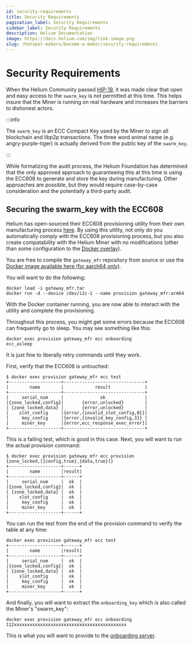 ```yaml
---
id: security-requirements
title: Security Requirements
pagination_label: Security Requirements
sidebar_label: Security Requirements
description: Helium Documentation
image: https://docs.helium.com/img/link-image.png
slug: /hotspot-makers/become-a-maker/security-requirements
---
```


# Security Requirements


<LegacyContentBanner />

When the Helium Community passed
[HIP-19](https://github.com/helium/HIP/blob/master/0019-third-party-manufacturers.md), it was made
clear that open and easy access to the `swarm_key` is not permitted at this time. This helps insure
that the Miner is running on real hardware and increases the barriers to dishonest actors.

:::info

The `swarm_key` is an ECC Compact Key used by the Miner to sign all blockchain and libp2p
transactions. The three word animal name (e.g. angry-purple-tiger) is actually derived from the
public key of the `swarm_key`.

:::

While formalizing the audit process, the Helium Foundation has determined that the only approved
approach to guaranteeing this at this time is using the ECC608 to generate and store the key during
manufacturing. Other approaches are possible, but they would require case-by-case consideration and
the potentially a third-party audit.

## Securing the swarm_key with the ECC608

Helium has open-sourced their ECC608 provisioning utility from their own manufacturing process
[here](https://github.com/helium/gateway_mfr). By using this utility, not only do you automatically
comply with the ECC608 provisioning process, but you also create compatability with the Helium Miner
with no modifications (other than some configuration to the
[Docker overlay](/hotspot-makers/become-a-maker/docker-integration#enable-ecc608-and-d-bus)).

You are free to compile the `gateway_mfr` repository from source or use the
[Docker image available here (for aarch64 only)](https://helium-media.s3-us-west-2.amazonaws.com/gateway_mfr-aarch64.tar).

You will want to do the following:

```
docker load -i gateway_mfr.tar
docker run -d --device /dev/i2c-1 --name provision gateway_mfr:arm64
```

With the Docker container running, you are now able to interact with the utility and complete the
provisioning.

Throughout this process, you might get some errors because the ECC608 can frequently go to sleep.
You may see something like this:

```
docker exec provision gateway_mfr ecc onboarding
ecc_asleep
```

It is just fine to liberally retry commands until they work.

First, verify that the ECC608 is untouched:

```
$ docker exec provision gateway_mfr ecc test
+--------------------+-------------------------------+
|        name        |            result             |
+--------------------+-------------------------------+
|     serial_num     |              ok               |
|{zone_locked,config}|       {error,unlocked}        |
| {zone_locked,data} |       {error,unlocked}        |
|    slot_config     |{error,{invalid_slot_config,0}}|
|     key_config     |{error,{invalid_key_config,3}} |
|     miner_key      |{error,ecc_response_exec_error}|
+--------------------+-------------------------------+
```

This is a failing test, which is good in this case. Next, you will want to run the actual provision
command:

```
$ docker exec provision gateway_mfr ecc provision
{zone_locked,[{config,true},{data,true}]}
+--------------------+------+
|        name        |result|
+--------------------+------+
|     serial_num     |  ok  |
|{zone_locked,config}|  ok  |
| {zone_locked,data} |  ok  |
|    slot_config     |  ok  |
|     key_config     |  ok  |
|     miner_key      |  ok  |
+--------------------+------+
```

You can run the test from the end of the provision command to verify the table at any time:

```
docker exec provision gateway_mfr ecc test
+--------------------+------+
|        name        |result|
+--------------------+------+
|     serial_num     |  ok  |
|{zone_locked,config}|  ok  |
| {zone_locked,data} |  ok  |
|    slot_config     |  ok  |
|     key_config     |  ok  |
|     miner_key      |  ok  |
+--------------------+------+
```

And finally, you will want to extract the `onboarding_key` which is also called the Miner's
"swarm_key":

```
docker exec provision gateway_mfr ecc onboarding
112xxxxxxxxxxxxxxxxxxxxxxxxxxxxxxxxxxxxxxxxxxx
```

This is what you will want to provide to the
[onboarding server](/hotspot-makers/become-a-maker/hotspot-integration-testing#adding-hotspots-to-the-onboarding-server).
